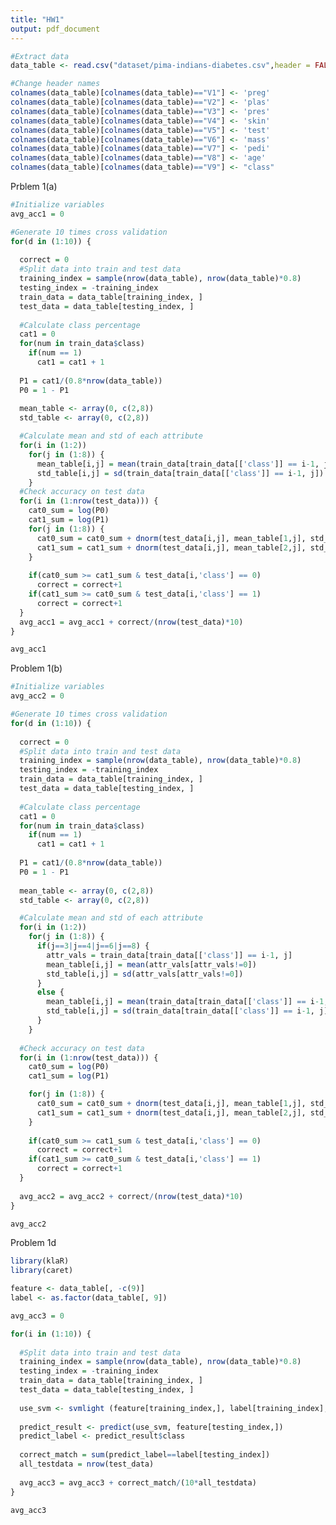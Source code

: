 ```yaml
---
title: "HW1"
output: pdf_document
---
```


```r
#Extract data
data_table <- read.csv("dataset/pima-indians-diabetes.csv",header = FALSE)

#Change header names
colnames(data_table)[colnames(data_table)=="V1"] <- 'preg'
colnames(data_table)[colnames(data_table)=="V2"] <- 'plas'
colnames(data_table)[colnames(data_table)=="V3"] <- 'pres'
colnames(data_table)[colnames(data_table)=="V4"] <- 'skin'
colnames(data_table)[colnames(data_table)=="V5"] <- 'test'
colnames(data_table)[colnames(data_table)=="V6"] <- 'mass'
colnames(data_table)[colnames(data_table)=="V7"] <- 'pedi'
colnames(data_table)[colnames(data_table)=="V8"] <- 'age'
colnames(data_table)[colnames(data_table)=="V9"] <- "class"

```

Prblem 1(a)
```r
#Initialize variables
avg_acc1 = 0

#Generate 10 times cross validation
for(d in (1:10)) {
  
  correct = 0
  #Split data into train and test data
  training_index = sample(nrow(data_table), nrow(data_table)*0.8)
  testing_index = -training_index
  train_data = data_table[training_index, ]
  test_data = data_table[testing_index, ]
  
  #Calculate class percentage
  cat1 = 0
  for(num in train_data$class)
    if(num == 1)
      cat1 = cat1 + 1
  
  P1 = cat1/(0.8*nrow(data_table))
  P0 = 1 - P1
  
  mean_table <- array(0, c(2,8))
  std_table <- array(0, c(2,8))

  #Calculate mean and std of each attribute
  for(i in (1:2))
    for(j in (1:8)) {
      mean_table[i,j] = mean(train_data[train_data[['class']] == i-1, j])
      std_table[i,j] = sd(train_data[train_data[['class']] == i-1, j])
    }
  #Check accuracy on test data
  for(i in (1:nrow(test_data))) {
    cat0_sum = log(P0)
    cat1_sum = log(P1)
    for(j in (1:8)) {
      cat0_sum = cat0_sum + dnorm(test_data[i,j], mean_table[1,j], std_table[1, j], log=TRUE)
      cat1_sum = cat1_sum + dnorm(test_data[i,j], mean_table[2,j], std_table[2, j], log=TRUE)
    }
    
    if(cat0_sum >= cat1_sum & test_data[i,'class'] == 0)
      correct = correct+1
    if(cat1_sum >= cat0_sum & test_data[i,'class'] == 1)
      correct = correct+1
  }
  avg_acc1 = avg_acc1 + correct/(nrow(test_data)*10)
}

avg_acc1
```

Problem 1(b)
```r
#Initialize variables
avg_acc2 = 0

#Generate 10 times cross validation
for(d in (1:10)) {
  
  correct = 0
  #Split data into train and test data
  training_index = sample(nrow(data_table), nrow(data_table)*0.8)
  testing_index = -training_index
  train_data = data_table[training_index, ]
  test_data = data_table[testing_index, ]
  
  #Calculate class percentage
  cat1 = 0
  for(num in train_data$class)
    if(num == 1)
      cat1 = cat1 + 1
  
  P1 = cat1/(0.8*nrow(data_table))
  P0 = 1 - P1
  
  mean_table <- array(0, c(2,8))
  std_table <- array(0, c(2,8))

  #Calculate mean and std of each attribute
  for(i in (1:2))
    for(j in (1:8)) {
      if(j==3|j==4|j==6|j==8) {
        attr_vals = train_data[train_data[['class']] == i-1, j]
        mean_table[i,j] = mean(attr_vals[attr_vals!=0])
        std_table[i,j] = sd(attr_vals[attr_vals!=0])
      }
      else {
        mean_table[i,j] = mean(train_data[train_data[['class']] == i-1, j])
        std_table[i,j] = sd(train_data[train_data[['class']] == i-1, j])
      }
    }
  
  #Check accuracy on test data
  for(i in (1:nrow(test_data))) {
    cat0_sum = log(P0)
    cat1_sum = log(P1)

    for(j in (1:8)) {
      cat0_sum = cat0_sum + dnorm(test_data[i,j], mean_table[1,j], std_table[1, j], log=TRUE)
      cat1_sum = cat1_sum + dnorm(test_data[i,j], mean_table[2,j], std_table[2, j], log=TRUE)
    }
    
    if(cat0_sum >= cat1_sum & test_data[i,'class'] == 0)
      correct = correct+1
    if(cat1_sum >= cat0_sum & test_data[i,'class'] == 1)
      correct = correct+1
  }
  
  avg_acc2 = avg_acc2 + correct/(nrow(test_data)*10)
}

avg_acc2
```

Problem 1d
```r
library(klaR)
library(caret)

feature <- data_table[, -c(9)]
label <- as.factor(data_table[, 9])

avg_acc3 = 0

for(i in (1:10)) {
  
  #Split data into train and test data
  training_index = sample(nrow(data_table), nrow(data_table)*0.8)
  testing_index = -training_index
  train_data = data_table[training_index, ]
  test_data = data_table[testing_index, ] 
  
  use_svm <- svmlight (feature[training_index,], label[training_index], pathsvm = 'svm_light_osx.8.4_i7/')
  
  predict_result <- predict(use_svm, feature[testing_index,])
  predict_label <- predict_result$class
  
  correct_match = sum(predict_label==label[testing_index])
  all_testdata = nrow(test_data)
  
  avg_acc3 = avg_acc3 + correct_match/(10*all_testdata)
}

avg_acc3
```

